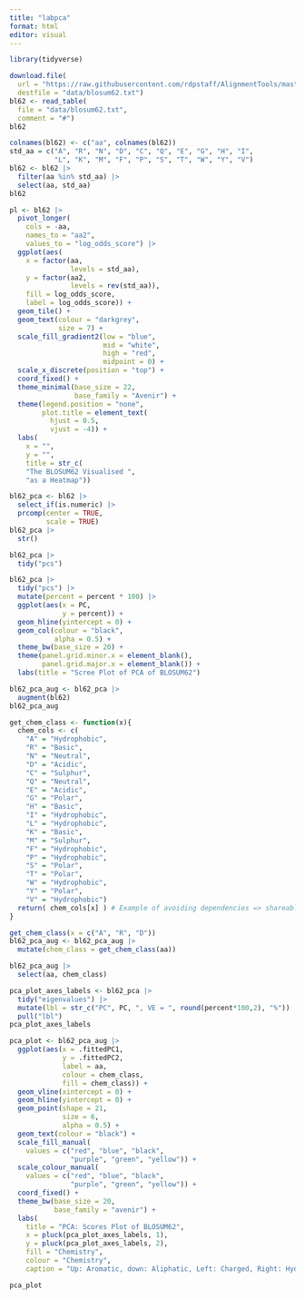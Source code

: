 ```yaml
---
title: "labpca"
format: html
editor: visual
---
```


```r
library(tidyverse)
```

```r
download.file(
  url = "https://raw.githubusercontent.com/rdpstaff/AlignmentTools/master/src/data/blosum62.txt",
  destfile = "data/blosum62.txt")
bl62 <- read_table(
  file = "data/blosum62.txt",
  comment = "#")
bl62
```

```r
colnames(bl62) <- c("aa", colnames(bl62))
std_aa = c("A", "R", "N", "D", "C", "Q", "E", "G", "H", "I",
           "L", "K", "M", "F", "P", "S", "T", "W", "Y", "V")
bl62 <- bl62 |> 
  filter(aa %in% std_aa) |> 
  select(aa, std_aa)
bl62
```

```r
pl <- bl62 |>
  pivot_longer(
    cols = -aa,
    names_to = "aa2",
    values_to = "log_odds_score") |> 
  ggplot(aes(
    x = factor(aa,
               levels = std_aa),
    y = factor(aa2,
               levels = rev(std_aa)),
    fill = log_odds_score,
    label = log_odds_score)) +
  geom_tile() +
  geom_text(colour = "darkgrey",
            size = 7) +
  scale_fill_gradient2(low = "blue",
                       mid = "white",
                       high = "red",
                       midpoint = 0) +
  scale_x_discrete(position = "top") +
  coord_fixed() +
  theme_minimal(base_size = 22,
                base_family = "Avenir") +
  theme(legend.position = "none",
        plot.title = element_text(
          hjust = 0.5,
          vjust = -4)) +
  labs(
    x = "",
    y = "",
    title = str_c(
    "The BLOSUM62 Visualised ",
    "as a Heatmap"))
```

```r
bl62_pca <- bl62 |>
  select_if(is.numeric) |>
  prcomp(center = TRUE,
         scale = TRUE)
bl62_pca |>
  str()
```

```r
bl62_pca |>
  tidy("pcs")
```

```r
bl62_pca |>
  tidy("pcs") |> 
  mutate(percent = percent * 100) |> 
  ggplot(aes(x = PC,
             y = percent)) +
  geom_hline(yintercept = 0) +
  geom_col(colour = "black",
           alpha = 0.5) +
  theme_bw(base_size = 20) +
  theme(panel.grid.minor.x = element_blank(),
        panel.grid.major.x = element_blank()) +
  labs(title = "Scree Plot of PCA of BLOSUM62")
```

```r
bl62_pca_aug <- bl62_pca |>
  augment(bl62)
bl62_pca_aug
```

```r
get_chem_class <- function(x){
  chem_cols <- c(
    "A" = "Hydrophobic",
    "R" = "Basic",
    "N" = "Neutral",
    "D" = "Acidic",
    "C" = "Sulphur",
    "Q" = "Neutral",
    "E" = "Acidic",
    "G" = "Polar",
    "H" = "Basic",
    "I" = "Hydrophobic",
    "L" = "Hydrophobic",
    "K" = "Basic",
    "M" = "Sulphur",
    "F" = "Hydrophobic",
    "P" = "Hydrophobic",
    "S" = "Polar",
    "T" = "Polar",
    "W" = "Hydrophobic",
    "Y" = "Polar",
    "V" = "Hydrophobic")
  return( chem_cols[x] ) # Example of avoiding dependencies => shareable!
}
```

```r
get_chem_class(x = c("A", "R", "D"))
bl62_pca_aug <- bl62_pca_aug |> 
  mutate(chem_class = get_chem_class(aa))

bl62_pca_aug |>
  select(aa, chem_class)
```

```r
pca_plot_axes_labels <- bl62_pca |>
  tidy("eigenvalues") |>
  mutate(lbl = str_c("PC", PC, ", VE = ", round(percent*100,2), "%")) |> 
  pull("lbl")
pca_plot_axes_labels
```

```r
pca_plot <- bl62_pca_aug |> 
  ggplot(aes(x = .fittedPC1,
             y = .fittedPC2,
             label = aa,
             colour = chem_class,
             fill = chem_class)) +
  geom_vline(xintercept = 0) +
  geom_hline(yintercept = 0) +
  geom_point(shape = 21,
             size = 6,
             alpha = 0.5) +
  geom_text(colour = "black") +
  scale_fill_manual(
    values = c("red", "blue", "black",
               "purple", "green", "yellow")) +
  scale_colour_manual(
    values = c("red", "blue", "black",
               "purple", "green", "yellow")) +
  coord_fixed() +
  theme_bw(base_size = 20,
           base_family = "avenir") +
  labs(
    title = "PCA: Scores Plot of BLOSUM62",
    x = pluck(pca_plot_axes_labels, 1),
    y = pluck(pca_plot_axes_labels, 2),
    fill = "Chemistry",
    colour = "Chemistry",
    caption = "Up: Aromatic, down: Aliphatic, Left: Charged, Right: Hydrophobic")

pca_plot 
```

```r

```

